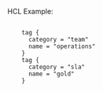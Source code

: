 <!-- Code generated from the comments of the Tag struct in datasource/virtualmachine/data.go; DO NOT EDIT MANUALLY -->

HCL Example:

```hcl

	tag {
	  category = "team"
	  name = "operations"
	}
	tag {
	  category = "sla"
	  name = "gold"
	}

```

<!-- End of code generated from the comments of the Tag struct in datasource/virtualmachine/data.go; -->
